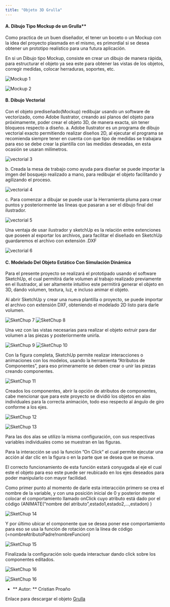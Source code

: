 ```yaml
---
title: "Objeto 3D Grulla"
---
```


#### A. Dibujo Tipo Mockup de un Grulla\*\*

Como practica de un buen diseñador, el tener un boceto o un Mockup con la idea del proyecto plasmada en el mismo, es primordial si se desea obtener un prototipo realístico para una futura aplicación.

En si un Dibujo tipo Mockup, consiste en crear un dibujo de manera rápida, para estructurar el objeto ya sea este para obtener las vistas de los objetos, corregir medidas, colocar herraduras, soportes, etc.

![Mockup 1](/images/objetos-3D/grulla/1.jpg)

![Mockup 2](/images/objetos-3D/grulla/2.jpg)

#### B. Dibujo Vectorial

Con el objeto prediseñado(Mockup) redibujar usando un software de vectorizado, como Adobe Ilustrator, creando asi planos del objeto para próximamente, poder crear el objeto 3D, de manera exacta, sin tener bloqueos respecto a diseño.
a. Adobe Ilustrator es un programa de dibujo vectorial exacto permitiendo realizar diseños 2D, al ejecutar el programa se recomienda siempre tener en cuenta con que tipo de medidas se trabajara para eso se debe crear la plantilla con las medidas deseadas, en esta ocasión se usaran milímetros.

![vectorial 3](/images/objetos-3D/grulla/3.png)

b. Creada la mesa de trabajo como ayuda para diseñar se puede importar la imgen del bosquejo realizado a mano, para redibujar el objeto facilitando y agilizando el proceso.

![vectorial 4](/images/objetos-3D/grulla/4.png)

c. Para comenzar a dibujar se puede usar la Herramienta pluma para crear puntos y posteriormente las líneas que pasaran a ser el dibujo final del ilustrador.

![vectorial 5](/images/objetos-3D/grulla/5.png)

Una ventaja de usar ilustrador y sketchUp es la relación entre extenciones que poseen al exportar los archivos, para facilitar el diseñado en SketchUp guardaremos el archivo con extensión .DXF

![vectorial 6](/images/objetos-3D/grulla/6.png)

#### C. Modelado Del Objeto Estático Con Simulación Dinámica

Para el presente proyecto se realizará el prototipado usando el software SketchUp, el cual permitirá darle volumen al trabajo realizado previamente en el Ilustrador, al ser altamente intuitivo este permitirá generar el objeto en 3D, dando volumen, textura, luz, e incluso animar el objeto.

Al abrir SketchUp y crear una nueva plantilla o proyecto, se puede importar el archivo con extensión DXF, obteniendo el modelado 2D listo para darle volumen.

![SketChup 7](/images/objetos-3D/grulla/7.png)
![SketChup 8](/images/objetos-3D/grulla/8.png)

Una vez con las vistas necesarias para realizar el objeto extruir para dar volumen a las piezas y posteriormente unirla.

![SketChup 9](/images/objetos-3D/grulla/9.png)
![SketChup 10](/images/objetos-3D/grulla/10.png)

Con la figura completa, SketchUp permite realizar interacciones o animaciones con los modelos, usando la herramienta “Atributos de Componentes”, para eso primeramente se deben crear o unir las piezas creando componentes.

![SketChup 11](/images/objetos-3D/grulla/11.png)

Creados los componentes, abrir la opción de atributos de componentes, cabe mencionar que para este proyecto se dividió los objetos en alas individuales para la correcta animación, todo eso respecto al ángulo de giro conforme a los ejes.

![SketChup 12](/images/objetos-3D/grulla/12.png)

![SketChup 13](/images/objetos-3D/grulla/13.png)

Para las dos alas se utilizo la misma configuración, con sus respectivas variables individuales como se muestran en las figuras.

Para la interacción se usó la función ”On Click” el cual permite ejecutar una acción al dar clic en la figura o en la parte que se desea que se mueva.

El correcto funcionamiento de esta función estará conyugada al eje el cual este el objeto para eso este puede ser reubicado en los ejes deseados para poder manipularlo con mayor facilidad.

Como primer punto al momento de darle esta interacción primero se crea el nombre de la variable, y con una posición inicial de 0 y posterior mente colocar el comportamiento llamado onClick cuyo atributo está dado por el código (ANIMATE(“nombre del atributo”,estado1,estado2,…,estadon) )

![SketChup 14](/images/objetos-3D/grulla/14.png)

Y por último ubicar el componente que se desea poner ese comportamiento para eso se usa la función de rotación con la línea de código (=nombreAtributoPadre!nombreFuncion)

![SketChup 15](/images/objetos-3D/grulla/15.png)

Finalizada la configuración solo queda interactuar dando click sobre los componentes editados.

![SketChup 16](/images/objetos-3D/grulla/16.png)

![SketChup 16](/images/objetos-3D/grulla/Grulla.gif)

- ** Autor: ** Cristian Proaño

Enlace para descargar el objeto [Grulla](https://drive.google.com/file/d/17QYUTc9M-GhkKLXqDbZnYDt4vqIpLWYP/view?usp=sharing)

